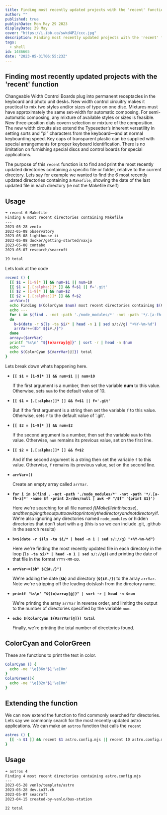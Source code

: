 ```yaml
---
title: Finding most recently updated projects with the 'recent' function
author: ""
published: true
publishDate: Mon May 29 2023
displayDate: 29 May
cover: "https://i.ibb.co/swkd4P2/ccc.jpg"
description: Finding most recently updated projects with the 'recent' function
tags:
  - shell
id: 1486665
date: "2023-05-31T06:55:23Z"
---
```


## Finding most recently updated projects with the 'recent' function

Changeable Width Control Boards plug into permanent receptacles in the keyboard and photo unit desks. New width control circuitry makes it practical to mix two styles and/or sizes of type on one disc. Mixtures must have approximately the same set-width for automatic composing. For semi-automatic composing, any mixture of available styles or sizes is feasible. New three-position dials covern selection or mixture of the composition. The new width circuits also extend the Typesetter’s inherent versatility in setting sorts and “pi” characters from the keyboard—and at normal keyboarding speed. Key caps of transparent plastic can be supplied with special arrangements for proper keyboard identification. There is no limitation on furnishing special discs and control boards for special applications.

The purpose of this `recent` function is to find and print the most recently updated directories containing a specific file or folder, relative to the current directory. Lets say for example we wanted to find the 6 most recently updated directories containing a `Makefile`, showing the date of the last updated file in each directory (ie not the Makefile itself)

## Usage

```bash
➜ recent 6 Makefile
Finding 6 most recent directories containing Makefile
---
2023-05-28 venlo
2023-05-08 observatory
2023-05-08 lighthouse-ii
2023-05-08 docker/getting-started/vaxjo
2023-05-08 contabo
2023-05-07 research/seacroft

19 total
```

Lets look at the code

```bash
recent () {
  [[ $1 = [1-9]* ]] && num=$1 || num=10
  [[ $1 = [.[:alpha:]]* ]] && f=$1 || f='.git'
  [[ $2 = [1-9]* ]] && num=$2
  [[ $2 = [.[:alpha:]]* ]] && f=$2
  arrVar=()
  echo Finding $(ColorCyan $num) most recent directories containing $(ColorGreen $f)
  echo ---
  for i in $(find . -not -path './node_modules/*' -not -path '*/.[a-fh-z]*' -name $f -print 2>/dev/null | awk -F "/$f" '{print $1}')
  do
    b=$(date -r $(ls -ta $i/* | head -n 1 | sed s/://g) "+%Y-%m-%d")
    arrVar+=($b" ${i#./}")
  done
  array=($arrVar)
  printf '%s\n' "${(o)array[@]}" | sort -r | head -n $num
  echo ""
  echo $(ColorCyan ${#arrVar[@]}) total
}
```

Lets break down whats happening here.

- **`[[ $1 = [1-9]* ]] && num=$1 || num=10`**

  If the first argument is a number, then set the variable **num** to this value. Otherwise, sets `num` to the default value of 10.

- **`[[ $1 = [.[:alpha:]]* ]] && f=$1 || f='.git'`**

  But if the first argument is a string then set the variable `f` to this value. Otherwise, sets `f` to the default value of '.git'.

- **`[[ $2 = [1-9]* ]] && num=$2`**

  If the second argument is a number, then set the variable `num` to this value. Otherwise, `num` remains its previous value, set on the first line.

- **`[[ $2 = [.[:alpha:]]* ]] && f=$2`**

  And if the second argument is a string then set the variable `f` to this value. Otherwise, `f` remains its previous value, set on the second line.

- **`arrVar=()`**

  Create an empty array called `arrVar`.

- **`for i in $(find . -not -path './node_modules/*' -not -path '*/.[a-fh-z]*' -name $f -print 2>/dev/null | awk -F "/$f" '{print $1}')`**

  Here we're searching for all file named $f (Makefile in this case), and then piping the output to awk to print only the directory and not directory/$f. We're also ignoring any directories named `node_modules` or hidden directories that don't start with a g (this is so we can include .git, .github in the search results)

- **`b=$(date -r $(ls -ta $i/* | head -n 1 | sed s/://g) "+%Y-%m-%d")`**

  Here we're finding the most recently updated file in each directory in the loop (**`ls -ta $i/* | head -n 1 | sed s/://g)`**) and printing the date of that file in the format `YYYY-MM-DD`.

- **`arrVar+=($b" ${i#./}")`**

  We're adding the date (**`$b`**) and directory (**`${i#./}`**) to the array `arrVar`. Note we're stripping off the leading dotslash from the directory name.

- **`printf '%s\n' "${(o)array[@]}" | sort -r | head -n $num`**

  We're printing the array `arrVar` in reverse order, and limiting the output to the number of directories specified by the variable `num`.

- **`echo $(ColorCyan ${#arrVar[@]}) total`**

  Finally, we're printing the total number of directories found.

## ColorCyan and ColorGreen

These are functions to print the text in color.

```bash
ColorCyan () {
  echo -ne '\e[36m'$1'\e[0m'
}
ColorGreen(){
  echo -ne '\e[32m'$1'\e[0m'
}
```

## Extending the function

We can now extend the function to find commonly searched for directories. Lets say we commonly search for the most recently updated astro applications. We can make an `astros` function that calls the `recent`

```bash
astros () {
  [[ -n $1 ]] && recent $1 astro.config.mjs || recent 10 astro.config.mjs
}
```

## Usage

```bash
➜ astros 4
Finding 4 most recent directories containing astro.config.mjs
---
2023-05-28 venlo/template/astro
2023-05-28 dev.io37.ch
2023-05-07 seacroft
2023-04-15 created-by-venlo/bus-station

22 total
```
